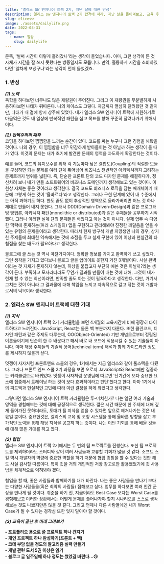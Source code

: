 ```yaml
---
title: '엘리스 SW 엔지니어 트랙 2기, 지난 날에 대한 반성'
description: 엘리스 sw 엔지니어 트랙 2기 합격에 따라, 지난 날을 돌이켜보고, 교육 후 미래를 그려보는 시간을 가져봅니다.
slug: elicesw
image: ./assets/dailylife.png
date: 2022-03-31
tags:
  - name: 일상
    slug: dailylife
---
```


<Intro>
  문뜩, '벌써 시간이 이렇게 흘러갔나'라는 생각이 들었습니다. 아마, 그런 생각이 든 것 자체가 시간을
  잘 쓰지 못했다는 방증일지도 모릅니다. 만약, 훌륭하게 시간을 소비하였다면 '알차게 보냈구나'라는
  생각이 먼저 들었겠죠.
</Intro>

### 1. 반성

**_(1) 노력_** <br />
독학을 하다보면 너무나도 많은 재량권이 주어진다. 그리고 이 재량권을 무분별하게 사용하다보면 나태가 뒤따른다.
나의 케이스도 그렇다. 지금까지 열심히 달려왔던 것 같지만, 나태가 내 곁에 항시 상주해 있었다. 내가 엘리스 SW 엔지니어 트랙에
지원하기로 마음먹은 것도 내 일상에 반복적인 패턴을 심고 목표를 향해 꾸준히 달려나가기 위해서이다.

**_(2) 완벽주의의 패착_** <br />
코딩을 하다보면 찜찜함을 느끼는 순간이 있다. 코드를 짜는 누구나 그런 경험을 해봤을 것이다.
나의 경우, 이 찜찜함을 너무 민감하게 받아들이는 것 아닐까 하는 생각이 들 때가 있다.
이것의 문제는 내가 초기에 발견한 문제의 영역을 과도하게 확장한다는 것이다.

예를 들어, 코드의 유지보수를 위해 각 기능마다 낮은 결합도(Coupling)의 적절한 모듈을 구성하면 되는 문제를 여러 단계 뛰어넘어
비즈니스 전반적인 아키텍쳐까지 고려하는 문제로까지 범위를 넓힌다.
즉, 단순한 프론트 단의 코드 디자인 문제를 해결하다가, 정신차려 보니 내가 만들 소프트웨어의 비즈니스 도메인까지 생각해보고 있는 것이다.
이 현상 자체는 좋은 것이라고 생각한다. 결국 코드도 비즈니스 로직을 담는 매개체이기 때문에 그렇게 하는 것이 '올바르다'라고 생각한다.
그러나 구현 단계에 있어 내 수준에서는 아직 과하기도 하다. 한도 끝도 없이 추상적인 영역으로 올라가버리면 어느 것 하나 제대로 만들어 내지 못한다.
그래서 DDD(Domain-Driven-Design)과 같은 프로그래밍 방법론, 아키텍처 패턴(monolithic or distributed)과 같은 주제들을 공부하기 시작했다.
그러나 이러한 설계 단의 문제들은 배웠다고 아는 것이 아니다. 실제 업무 속 다양한 맥락에 존재하는(여러 스케일의) 앱을 구현하고 관리해봐야
진정한 깨달음을 얻을 수 있는 유형의 문제들이라고 생각한다. 따라서 현재 방구석 개발 지망생인 나의 경우, 상기한 주제들에 최대한 익숙해지는 것에 초점을 두고
실제 구현에 있어 이상과 현실간의 타협점을 찾는 태도가 필요하다고 생각한다.

블로그에 글 쓰는 것 역시 마찬가지이다. 정확한 정보를 가지고 완벽하게 쓰고 싶었다. 그런 생각을 가지고 있다보니 블로그 글을 업데이트 못한지
거진 3개월이다. 사실 완벽이라는 것 자체가 존재하지 않는데, 허상을 붙잡고자 부단히 애쓴 것은 아닐까?라는 생각이 든다.
부족하고 모자라더라도 무언가 결과를 만들어 내는 것에 대해, 그것이 내가 현재 할 수 있는 최선이라면, 만족할 줄도 아는 것이 필요하다고 생각한다.
다만, 거기서 그치는 것이 아니라 그 결과물에 대해 책임을 느끼고 지속적으로 갈고 닦는 것이 개발자로서의 덕목이라 생각한다.

### 2. 엘리스 SW 엔지니어 트랙에 대한 기대

**_(1) 지식_** <br />
엘리스 SW 엔지니어 트랙 2기 커리큘럼을 보면 4개월의 교육시간에 비해 굉장히 타이트하다고 느껴진다. JavaScript, React는 물론 백 부분까지 다룬다.
또한 클린코드, 디자인 패턴과 같은 주제도 다루는데, OO(Object-Oriented) 기반 개념으로부터 정립된 이론들이기에 단순히 한 주 배운다고 해서
바로 내 코드에 적용시킬 수 있는 기술들이 아니다.
아마 해당 주제들의 기술적 용어(technical term) 해석과 함께 가이드라인 정도를 제시하지 않을까 싶다.

멋쟁이 사자처럼 프론트엔드 스쿨의 경우, 1기에서는 지금 엘리스와 같이 풀스택을 다뤘다. 그러나 프론트 엔드 스쿨 2기 과정을 보면 오로지
JavaScript와 React에만 집중하는 커리큘럼으로 바뀌었다. 멋쟁이 사자처럼 운영팀에 따르면 '단기간에 보다 중요한 요소에 집중해서 트레이닝
하는 것이 보다 효과적이라고 판단'했다고 한다. 아마 1기에서의 피드백과 현실적인 고민에 따라 이런 결정을 하게 되었다고 생각한다.

그렇다면 엘리스 SW 엔지니어 트랙 커리큘럼은 투-머치한가? 나는 일단 여러 기술과 영역을 경험해보는 것에 대해 긍정적으로 생각한다.
짧은 시간 때문에 한 주제에 대해 깊게 들어가진 못하더라도, 토대가 될 지식을 얻을 수 있다면 앞으로 헤쳐나가는 것은 내 몫일 뿐이다.
중요한것은, 엘리스의 교육 및 코칭 시스템을 통해 올바른 방향을 잡고 부가적인 노력을 통해 해당 지식을 공고히 하는 것이다.
나는 이번 기회를 통해 배울 것들에 대해 많은 기대를 하고 있다.

**_(2) 협업_** <br />
엘리스 SW 엔지니어 트랙 2기에서는 두 번의 팀 프로젝트를 진행한다. 또한 팀 프로젝트를 제외하더라도 스터디와 같이
여러 사람들과 교류할 기회가 많을 것 같다. 소프트 스킬 역시 개발자의 역량에 중요한 역할을 하기 때문에 협업 경험을 할 수 있다는 것만
해도 사실 감사할 따름이다. 특히 깃을 거의 개인적인 저장 창고로만 활용했었기에 깃 사용법을 체계적으로 익혀봐야 겠다.

협업을 할 때, 좋은 사람들과 함께하기를 대개 바란다. 나는 좋은 사람들을 만나기 보다는 다양한 사람들을(혹은 최악의 사람들) 접해보고 싶다.
업무를 하다보면 여러 인간 군상을 만나게 될 것이다. 취준을 하기 전, 지금이라도 Best Case 보다는 Worst Case를 경험해보고 이러한 상황에서는
어떻게 문제를 풀어나가야 할지 시나리오를 스스로 생각해보는 것도 나쁘지만은 않을 것 같다.
그리고 언제나 다른 사람들에겐 내가 Worst Case가 될 수 있다는 경각심 또한 잊지 말아야 할 것이다.

**_(3) 교육이 끝난 후 미래 그려보기_** <br />

<Block>
  <strong> - 포트폴리오 용으로 쓸 프로젝트 하나 건지기</strong> <br />
  <strong> - 개인 프로젝트 하나 완성하기(프론트 + 백)</strong> <br />
  <strong> - 코테 부담 없을 정도의 알고리즘 실력 만들기</strong> <br />
  <strong> - 개발 관련 도서 5권 이상은 읽기</strong> <br />
  <strong> - 블로그 글 일주일에 하나 정도는 썼었길 바란다...😢</strong> <br />
</Block>
